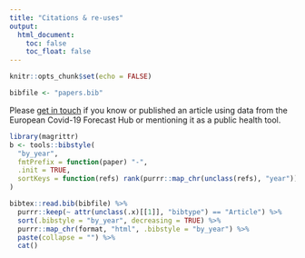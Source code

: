 ```yaml
---
title: "Citations & re-uses"
output:
  html_document:
    toc: false
    toc_float: false
---
```


```r
knitr::opts_chunk$set(echo = FALSE)
```

```r
bibfile <- "papers.bib"
```

Please [get in touch](contact.html) if you know or published an article using
data from the European Covid-19 Forecast Hub or mentioning it as a public health
tool.

```r
library(magrittr)
b <- tools::bibstyle(
  "by_year", 
  fmtPrefix = function(paper) "-", 
  .init = TRUE, 
  sortKeys = function(refs) rank(purrr::map_chr(unclass(refs), "year"))
)

bibtex::read.bib(bibfile) %>%
  purrr::keep(~ attr(unclass(.x)[[1]], "bibtype") == "Article") %>%
  sort(.bibstyle = "by_year", decreasing = TRUE) %>%
  purrr::map_chr(format, "html", .bibstyle = "by_year") %>%
  paste(collapse = "") %>%
  cat()
```

